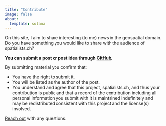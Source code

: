 ```yaml
---
title: "Contribute"
image: false
about:
  template: solana
---
```


On this site, I aim to share interesting (to me) news in the geospatial domain. 
Do you have something you would like to share with the audience of spatialists.ch?

**You can submit a post or post idea through 
[GitHub](https://github.com/rastrau/spatialists/issues/new?template=submit-post.yml).**

By submitting material you confirm that: 

- You have the right to submit it. 
- You will be listed as the author of the post.
- You understand and agree that this project, spatialists.ch, and thus your 
contribution is public and that a record of the contribution including all 
personal information you submit with it is maintained indefinitely and may 
be redistributed consistent with this project and the license(s) involved.

[Reach out](mailto:mail@ralphstraumann.ch) with any questions.

